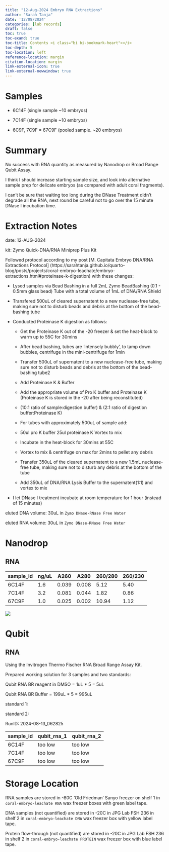 ```yaml
---
title: "12-Aug-2024 Embryo RNA Extractions"
author: "Sarah Tanja"
date: '12/08/2024'
categories: [lab records]
draft: false
toc: true
toc-exand: true
toc-title: Contents <i class="bi bi-bookmark-heart"></i>
toc-depth: 5
toc-location: left
reference-location: margin
citation-location: margin
link-external-icon: true
link-external-newwindow: true
---
```


# Samples

-   6C14F (single sample \~10 embryos)

-   7C14F (single sample \~10 embryos)

-   6C9F, 7C9F = 67C9F (pooled sample. \~20 embryos)

# Summary

No success with RNA quantity as measured by Nanodrop or Broad Range Qubit Assay.

I think I should increase starting sample size, and look into alternative sample prep for delicate embryos (as compared with adult coral fragments).

I can't be sure that waiting too long during the DNase Treatment didn't degrade all the RNA, next round be careful not to go over the 15 minute DNase I incubation time.

# Extraction Notes

date: 12-AUG-2024

kit: Zymo Quick-DNA/RNA Miniprep Plus Kit

Followed protocol according to my post \[M. Capitata Embryo DNA/RNA Extractions Protocol\] (https://sarahtanja.github.io/quarto-blog/posts/projects/coral-embryo-leachate/embryo-extractions.html#proteinase-k-digestion) with these changes:

-   Lysed samples via Bead Bashing in a full 2mL Zymo BeadBashing (0.1 - 0.5mm glass bead) Tube with a total volume of 1mL of DNA/RNA Shield

-   Transfered 500uL of cleared supernatent to a new nuclease-free tube, making sure not to disturb beads and debris at the bottom of the bead-bashing tube

-   Conducted Proteinase K digestion as follows:

    -   Get the Proteinase K out of the -20 freezer & set the heat-block to warm up to 55C for 30mins

    -   After bead bashing, tubes are ‘intensely bubbly’, to tamp down bubbles, centrifuge in the mini-centrifuge for 1min

    -   Transfer 500uL of supernatent to a new nuclease-free tube, making sure not to disturb beads and debris at the bottom of the bead-bashing tube2

    -   Add Proteinase K & Buffer

    -   Add the appropriate volume of Pro K buffer and Proteinase K (Proteinase K is stored in the -20 after being reconstituted)

    -   (10:1 ratio of sample:digestion buffer) & (2:1 ratio of digestion buffer:Proteinase K)

    -   For tubes with approximately 500uL of sample add:

    -   50ul pro K buffer 25ul proteinase K Vortex to mix

    -   Incubate in the heat-block for 30mins at 55C

    -   Vortex to mix & centrifuge on max for 2mins to pellet any debris

    -   Transfer 350uL of the cleared supernatent to a new 1.5mL nuclease-free tube, making sure not to disturb any debris at the bottom of the tube

    -   Add 350uL of DNA/RNA Lysis Buffer to the supernatent(1:1) and vortex to mix

-   I let DNase I treatment incubate at room temperature for 1 hour (instead of 15 minutes)

eluted DNA volume: 30uL in `Zymo DNase-RNase Free Water`

eluted RNA volume: 30uL in `Zymo DNase-RNase Free Water`

# Nanodrop

## RNA

| sample_id | ng/uL | A260  | A280  | 260/280 | 260/230 |
|-----------|-------|-------|-------|---------|---------|
| 6C14F     | 1.6   | 0.039 | 0.008 | 5.12    | 5.40    |
| 7C14F     | 3.2   | 0.081 | 0.044 | 1.82    | 0.86    |
| 67C9F     | 1.0   | 0.025 | 0.002 | 10.94   | 1.12    |

![](nanodrop_12AUG2024.png)

# Qubit

## RNA

Using the Invitrogen Thermo Fischer RNA Broad Range Assay Kit.

Prepared working solution for 3 samples and two standards:

Qubit RNA BR reagent in DMSO = 1uL \* 5 = 5uL

Qubit RNA BR Buffer = 199uL \* 5 = 995uL

standard 1:

standard 2:

RunID: 2024-08-13_062825

| sample_id | qubit_rna_1 | qubit_rna_2 |
|-----------|-------------|-------------|
| 6C14F     | too low     | too low     |
| 7C14F     | too low     | too low     |
| 67C9F     | too low     | too low     |

# Storage Location

RNA samples are stored in -80C 'Old Friedman' Sanyo freezer on shelf 1 in `coral-embryo-leachate RNA` wax freezer boxes with green label tape.

DNA samples (not quantified) are stored in -20C in JPG Lab FSH 236 in shelf 2 in `coral-embryo-leachate DNA` wax freezer box with yellow label tape.

Protein flow-through (not quantified) are stored in -20C in JPG Lab FSH 236 in shelf 2 in `coral-embryo-leachate PROTEIN` wax freezer box with blue label tape.
